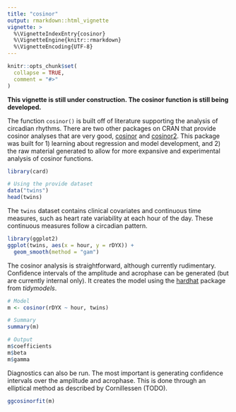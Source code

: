 ```yaml
---
title: "cosinor"
output: rmarkdown::html_vignette
vignette: >
  %\VignetteIndexEntry{cosinor}
  %\VignetteEngine{knitr::rmarkdown}
  %\VignetteEncoding{UTF-8}
---
```


```r
knitr::opts_chunk$set(
  collapse = TRUE,
  comment = "#>"
)
```

__This vignette is still under construction. The cosinor function is still being developed.__

The function `cosinor()` is built off of literature supporting the analysis of circadian rhythms. There are two other packages on CRAN that provide cosinor analyses that are very good, [cosinor](https://cran.r-project.org/web/packages/cosinor/) and [cosinor2](https://cran.r-project.org/web/packages/cosinor2/index.html). This package was built for 1) learning about regression and model development, and 2) the raw material generated to allow for more expansive and experimental analysis of cosinor functions.

```r
library(card)

# Using the provide dataset
data("twins")
head(twins)
```

The `twins` dataset contains clinical covariates and continuous time measures, such as heart rate variability at each hour of the day. These continuous measures follow a circadian pattern.

```r
library(ggplot2)
ggplot(twins, aes(x = hour, y = rDYX)) +
  geom_smooth(method = "gam")
```

The cosinor analysis is straightforward, although currently rudimentary. Confidence intervals of the amplitude and acrophase can be generated (but are currently internal only). It creates the model using the [hardhat](https://tidymodels.github.io/hardhat/index.html) package from _tidymodels_. 

```r
# Model
m <- cosinor(rDYX ~ hour, twins)

# Summary
summary(m)

# Output
m$coefficients
m$beta 
m$gamma
```

Diagnostics can also be run. The most important is generating confidence intervals over the amplitude and acrophase. This is done through an elliptical method as described by Cornillessen (TODO).

```r
ggcosinorfit(m)
```

